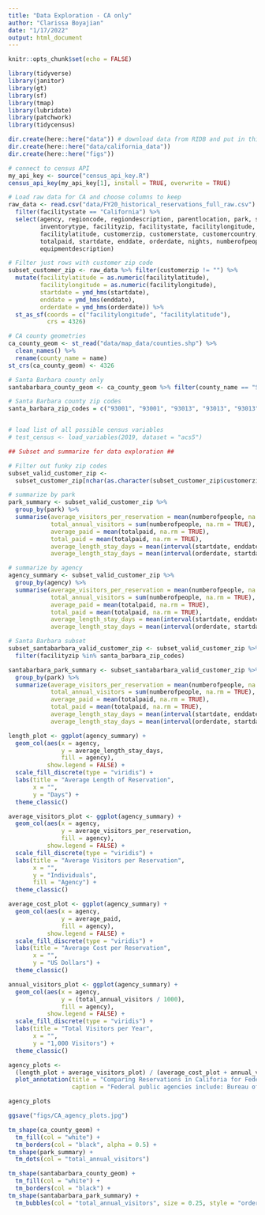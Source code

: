 ```yaml
---
title: "Data Exploration - CA only"
author: "Clarissa Boyajian"
date: "1/17/2022"
output: html_document
---
```


```r

knitr::opts_chunk$set(echo = FALSE)

library(tidyverse)
library(janitor)
library(gt)
library(sf)
library(tmap)
library(lubridate)
library(patchwork)
library(tidycensus)

dir.create(here::here("data")) # download data from RIDB and put in this file
dir.create(here::here("data/california_data"))
dir.create(here::here("figs"))

# connect to census API
my_api_key <- source("census_api_key.R")
census_api_key(my_api_key[1], install = TRUE, overwrite = TRUE)
```

```r
# Load raw data for CA and choose columns to keep
raw_data <- read.csv("data/FY20_historical_reservations_full_raw.csv") %>% 
  filter(facilitystate == "California") %>% 
  select(agency, regioncode, regiondescription, parentlocation, park, sitetype, usetype, 
         inventorytype, facilityzip, facilitystate, facilitylongitude, 
         facilitylatitude, customerzip, customerstate, customercountry, 
         totalpaid, startdate, enddate, orderdate, nights, numberofpeople, 
         equipmentdescription)

# Filter just rows with customer zip code
subset_customer_zip <- raw_data %>% filter(customerzip != "") %>% 
  mutate(facilitylatitude = as.numeric(facilitylatitude),
         facilitylongitude = as.numeric(facilitylongitude),
         startdate = ymd_hms(startdate),
         enddate = ymd_hms(enddate),
         orderdate = ymd_hms(orderdate)) %>% 
  st_as_sf(coords = c("facilitylongitude", "facilitylatitude"),
           crs = 4326)
```

```r
# CA county geometries
ca_county_geom <- st_read("data/map_data/counties.shp") %>% 
  clean_names() %>% 
  rename(county_name = name)
st_crs(ca_county_geom) <- 4326

# Santa Barbara county only
santabarbara_county_geom <- ca_county_geom %>% filter(county_name == "Santa Barbara")

# Santa Barbara county zip codes
santa_barbara_zip_codes = c("93001", "93001", "93013", "93013", "93013", "93067", "93101", "93103", "93103", "93103", "93105", "93105", "93108", "93108", "93108", "93108", "93109", "93110", "93111", "93117", "93117", "93117", "93117", "93252", "93252", "93254", "93254", "93427", "93429", "93434", "93436", "93436", "93436", "93436", "93437", "93440", "93441", "93454", "93454", "93454", "93455", "93455", "93455", "93455", "93458", "93460", "93463", "93463", "93463", "93463", "93463")


# load list of all possible census variables
# test_census <- load_variables(2019, dataset = "acs5")
```

```r
## Subset and summarize for data exploration ##

# Filter out funky zip codes
subset_valid_customer_zip <- 
  subset_customer_zip[nchar(as.character(subset_customer_zip$customerzip)) == 5, ]

# summarize by park
park_summary <- subset_valid_customer_zip %>% 
  group_by(park) %>% 
  summarise(average_visitors_per_reservation = mean(numberofpeople, na.rm = TRUE),
            total_annual_visitors = sum(numberofpeople, na.rm = TRUE),
            average_paid = mean(totalpaid, na.rm = TRUE),
            total_paid = mean(totalpaid, na.rm = TRUE),
            average_length_stay_days = mean(interval(startdate, enddate) / 60 / 60 / 24, na.rm = TRUE),
            average_length_stay_days = mean(interval(orderdate, startdate) / 60 / 60 / 24, na.rm = TRUE))

# summarize by agency
agency_summary <- subset_valid_customer_zip %>% 
  group_by(agency) %>% 
  summarise(average_visitors_per_reservation = mean(numberofpeople, na.rm = TRUE),
            total_annual_visitors = sum(numberofpeople, na.rm = TRUE),
            average_paid = mean(totalpaid, na.rm = TRUE),
            total_paid = mean(totalpaid, na.rm = TRUE),
            average_length_stay_days = mean(interval(startdate, enddate) / 60 / 60 / 24, na.rm = TRUE),
            average_length_stay_days = mean(interval(orderdate, startdate) / 60 / 60 / 24, na.rm = TRUE))

# Santa Barbara subset
subset_santabarbara_valid_customer_zip <- subset_valid_customer_zip %>% 
  filter(facilityzip %in% santa_barbara_zip_codes)

santabarbara_park_summary <- subset_santabarbara_valid_customer_zip %>% 
  group_by(park) %>% 
  summarize(average_visitors_per_reservation = mean(numberofpeople, na.rm = TRUE),
            total_annual_visitors = sum(numberofpeople, na.rm = TRUE),
            average_paid = mean(totalpaid, na.rm = TRUE),
            total_paid = mean(totalpaid, na.rm = TRUE),
            average_length_stay_days = mean(interval(startdate, enddate) / 60 / 60 / 24, na.rm = TRUE),
            average_length_stay_days = mean(interval(orderdate, startdate) / 60 / 60 / 24, na.rm = TRUE))
```

```r
length_plot <- ggplot(agency_summary) +
  geom_col(aes(x = agency, 
               y = average_length_stay_days, 
               fill = agency),
           show.legend = FALSE) +
  scale_fill_discrete(type = "viridis") +
  labs(title = "Average Length of Reservation",
       x = "",
       y = "Days") +
  theme_classic()

average_visitors_plot <- ggplot(agency_summary) +
  geom_col(aes(x = agency, 
               y = average_visitors_per_reservation, 
               fill = agency),
           show.legend = FALSE) +
  scale_fill_discrete(type = "viridis") +
  labs(title = "Average Visitors per Reservation",
       x = "",
       y = "Individuals",
       fill = "Agency") +
  theme_classic()

average_cost_plot <- ggplot(agency_summary) +
  geom_col(aes(x = agency, 
               y = average_paid, 
               fill = agency),
           show.legend = FALSE) +
  scale_fill_discrete(type = "viridis") +
  labs(title = "Average Cost per Reservation",
       x = "",
       y = "US Dollars") +
  theme_classic()

annual_visitors_plot <- ggplot(agency_summary) +
  geom_col(aes(x = agency, 
               y = (total_annual_visitors / 1000), 
               fill = agency),
           show.legend = FALSE) +
  scale_fill_discrete(type = "viridis") +
  labs(title = "Total Visitors per Year",
       x = "",
       y = "1,000 Visitors") +
  theme_classic()

agency_plots <- 
  (length_plot + average_visitors_plot) / (average_cost_plot + annual_visitors_plot) + 
  plot_annotation(title = "Comparing Reservations in Califoria for Federal Public Lands in 2020",
                  caption = "Federal public agencies include: Bureau of Land Management (BLM), Bureau of Reclamation (BOR), \nNational Park Service (NPS), US Army Corps of Engineers (USACEO, and US Forest Service (USFS.")

agency_plots
```

```r
ggsave("figs/CA_agency_plots.jpg")
```



```r
tm_shape(ca_county_geom) + 
  tm_fill(col = "white") +
  tm_borders(col = "black", alpha = 0.5) +
tm_shape(park_summary) + 
  tm_dots(col = "total_annual_visitors")
```

```r
tm_shape(santabarbara_county_geom) + 
  tm_fill(col = "white") +
  tm_borders(col = "black") +
tm_shape(santabarbara_park_summary) + 
  tm_bubbles(col = "total_annual_visitors", size = 0.25, style = "order")
```





